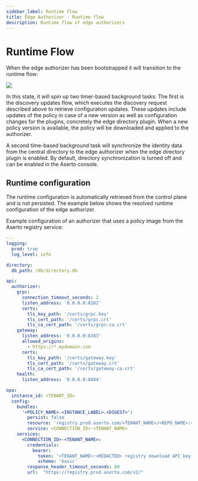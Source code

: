 ```yaml
---
sidebar_label: Runtime Flow
title: Edge Authorizer - Runtime flow
description: Runtime flow of edge authorizers
---
```


# Runtime Flow

When the edge authorizer has been bootstrapped it will transition to the runtime flow:

<img src="/runtime-flow.png" />

In this state, it will spin up two timer-based background tasks: The first is the discovery updates flow, which executes the discovery request described above to retrieve configuration updates. These updates include updates of the policy in case of a new version as well as configuration changes for the plugins, concretely the edge directory plugin. When a new policy version is available, the policy will be downloaded and applied to the authorizer.

A second time-based background task will synchronize the identity data from the central directory to the edge authorizer when the edge directory plugin is enabled. By default, directory synchronization is turned off and can be enabled in the Aserto console.

## Runtime configuration

The runtime configuration is automatically retrieved from the control plane and is not persisted. The example below shows the resolved runtime configuration of the edge authorizer.

Example configuration of an authorizer that uses a policy image from the Aserto registry service:
```yaml
---
logging:
  prod: true
  log_level: info

directory:
  db_path: /db/directory.db

api:
  authorizer:
    grpc:
      connection_timeout_seconds: 2
      listen_address: '0.0.0.0:8282'
      certs:
        tls_key_path: '/certs/grpc.key'
        tls_cert_path: '/certs/grpc.crt'
        tls_ca_cert_path: '/certs/grpc-ca.crt'
    gateway:
      listen_address: '0.0.0.0:8383'
      allowed_origins:
        - https://*.mydomain.com
      certs:
        tls_key_path: '/certs/gateway.key'
        tls_cert_path: '/certs/gateway.crt'
        tls_ca_cert_path: '/certs/gateway-ca.crt'
    health:
      listen_address: '0.0.0.0:8484'

opa:
  instance_id: <TENANT_ID>
  config:
    bundles:
      '<POLICY_NAME>.<INSTANCE_LABEL>.<DIGEST>':
        persist: false       
        resource: 'registry.prod.aserto.com/<TENANT_NAME>/<REPO_NAME>:<LABEL>'
        service: <CONNECTION_ID>-<TENANT_NAME>         
    services:
      <CONNECTION_ID>-<TENANT_NAME>:
        credentials:
          bearer:
            token: '<TENANT_NAME>:<REDACTED> registry download API key'
            scheme: 'basic'
        response_header_timeout_seconds: 60
        url:  "https://registry.prod.aserto.com/v2/"
```
